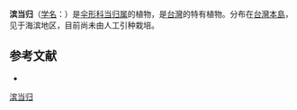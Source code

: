 {{NoteTA|G1=LS}}
{{Speciesbox
| name = 滨当归
| status = 
| status_system = 
| image = 
| genus = Angelica
| species = hirsutiflora
| authority = Liu, Chao et Chuang
}}

'''滨当归'''（[[学名|学名]]：{{lang|la|''Angelica hirsutiflora''}}）是[[伞形科|伞形科]][[当归属|当归属]]的植物，是[[台灣|台灣]]的特有植物。分布在[[台灣島|台灣本島]]，见于海滨地区，目前尚未由人工引种栽培。

== 参考文献 ==
<div class="references-small">
* {{cite web| url =http://www.bioinfo.cn/db05/KmzwSpecies.php?action=view&id=22650| title =滨当归| work =《中国高等植物数据库全库》| publisher =中国科学院微生物研究所| author =昆明植物研究所| accessdate =2009-02-25| deadurl =yes| archiveurl =https://web.archive.org/web/20160305104845/http://www.bioinfo.cn/db05/KmzwSpecies.php?action=view&id=22650| archivedate =2016-03-05}}
</div>
{{Taxonbar|from=Q15231582}}

[[Category:当归属|滨当归]]


{{Apiales-stub}}